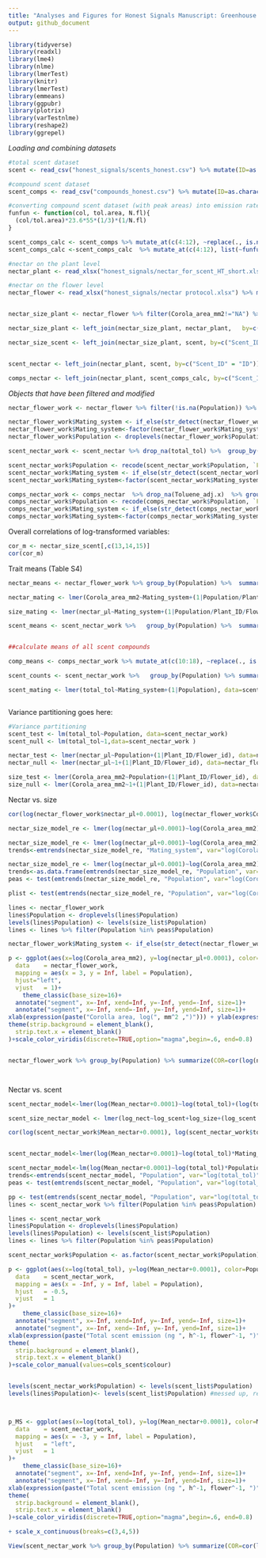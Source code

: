 ```yaml
---
title: "Analyses and Figures for Honest Signals Manuscript: Greenhouse data"
output: github_document
---
```


```r
library(tidyverse)
library(readxl)
library(lme4)
library(nlme)
library(lmerTest)
library(knitr)
library(lmerTest)
library(emmeans)
library(ggpubr)
library(plotrix)
library(varTestnlme)
library(reshape2)
library(ggrepel)
```


*Loading and combining datasets*

```r
#total scent dataset
scent <- read_csv("honest_signals/scents_honest.csv") %>% mutate(ID=as.character(ID)) 

#compound scent dataset
scent_comps <- read_csv("compounds_honest.csv") %>% mutate(ID=as.character(ID))

#converting compound scent dataset (with peak areas) into emission rates
funfun <- function(col, tol.area, N.fl){
  (col/tol.area)*23.6*55*(1/3)*(1/N.fl)
}

scent_comps_calc <- scent_comps %>% mutate_at(c(4:12), ~replace(., is.na(.), 0)) %>% left_join(., scent, by="ID")
scent_comps_calc <-scent_comps_calc  %>% mutate_at(c(4:12), list(~funfun(., Toluene_adj.y,NFlowers.x)))

#nectar on the plant level
nectar_plant <- read_xlsx("honest_signals/nectar_for_scent_HT_short.xlsx") %>% mutate(Plant_id=as.factor(as.character(Plant_id)))

#nectar on the flower level
nectar_flower <- read_xlsx("honest_signals/nectar protocol.xlsx") %>% mutate(Population=as.factor(Population), Plant_ID=as.factor(as.character(Plant_ID)), Flower_id=as.factor(as.character(Flower_id)), plant_id=as.factor(as.character(plant_id)))


nectar_size_plant <- nectar_flower %>% filter(Corola_area_mm2!="NA") %>%   group_by(Population, plant_id) %>% summarize(size=mean(Corola_area_mm2), nect=mean(nectar_μl))

nectar_size_plant <- left_join(nectar_size_plant, nectar_plant,   by=c("Population", "plant_id"="Plant_id")) %>% group_by(Population) %>%  filter(length(unique(plant_id))>=8) %>% select(-Mean_nectar, -Notes, -`...7`)

nectar_size_scent <- left_join(nectar_size_plant, scent, by=c("Scent_ID"="ID")) %>%  filter(Scent_ID!="NA") %>% drop_na() %>% mutate(log_size = log(size), log_nect=log(nect+0.0001), log_scent=log(total_tol))


scent_nectar <- left_join(nectar_plant, scent, by=c("Scent_ID" = "ID"))

comps_nectar <- left_join(nectar_plant, scent_comps_calc, by=c("Scent_ID" = "ID"))

```

*Objects that have been filtered and modified*
```r

nectar_flower_work <- nectar_flower %>% filter(!is.na(Population)) %>%  filter(!is.na(nectar_μl)) %>% filter(!is.na(Corola_area_mm2)) %>% filter(Corola_area_mm2>0) %>% filter(Population %in% nectar_flower_pop$Population)

nectar_flower_work$Mating_system <- if_else(str_detect(nectar_flower_work$Population,"^G|^I"), "SI", "SC")
nectar_flower_work$Mating_system<-factor(nectar_flower_work$Mating_system, levels=c("SI", "SC"))
nectar_flower_work$Population <- droplevels(nectar_flower_work$Population)

scent_nectar_work <- scent_nectar %>% drop_na(total_tol) %>%  group_by(Population) %>% filter(length(unique(Plant_id))>=8)

scent_nectar_work$Population <- recode(scent_nectar_work$Population, `Fr3/IT11`="Fr3", `Fr4/IT12`="Fr4")
scent_nectar_work$Mating_system <- if_else(str_detect(scent_nectar_work$Population,"^G|^I"), "SI", "SC")
scent_nectar_work$Mating_system<-factor(scent_nectar_work$Mating_system, levels=c("SI", "SC"))

comps_nectar_work <- comps_nectar  %>% drop_na(Toluene_adj.x)  %>% group_by(Population) %>% filter(length(unique(Plant_id))>=8)
comps_nectar_work$Population <- recode(comps_nectar_work$Population, `Fr3/IT11`="Fr3", `Fr4/IT12`="Fr4")
comps_nectar_work$Mating_system <- if_else(str_detect(comps_nectar_work$Population,"^G|^I"), "SI", "SC")
comps_nectar_work$Mating_system<-factor(comps_nectar_work$Mating_system, levels=c("SI", "SC"))
```


Overall correlations of log-transformed variables:
```r
cor_m <- nectar_size_scent[,c(13,14,15)]
cor(cor_m)
```

Trait means (Table S4)
```r

nectar_means <- nectar_flower_work %>% group_by(Population) %>%  summarize_at(c("nectar_μl", "Corola_area_mm2"), list(mean, std.error))

nectar_mating <- lmer(Corola_area_mm2~Mating_system+(1|Population/Plant_ID/Flower_id), data=nectar_flower_work)

size_mating <- lmer(nectar_μl~Mating_system+(1|Population/Plant_ID/Flower_id), data=nectar_flower_work)

scent_means <- scent_nectar_work %>%   group_by(Population) %>%  summarize_at(c("total_tol", "Mean_nectar"), list(mean, std.error))


##calculate means of all scent compounds

comp_means <- comps_nectar_work %>% mutate_at(c(10:18), ~replace(., is.na(.), 0))%>% group_by(Population) %>% summarize_at(c(9:17), list(mean, std.error))

scent_counts <- scent_nectar_work %>%   group_by(Population) %>% summarize(N = length(Scent_ID))

scent_mating <- lmer(total_tol~Mating_system+(1|Population), data=scent_nectar_work)



```





Variance partitioning goes here:
```r
#Variance partitioning
scent_test <- lm(total_tol~Population, data=scent_nectar_work)
scent_null <- lm(total_tol~1,data=scent_nectar_work )

nectar_test <- lmer(nectar_μl~Population+(1|Plant_ID/Flower_id), data=nectar_flower_work)
nectar_null <- lmer(nectar_μl~1+(1|Plant_ID/Flower_id), data=nectar_flower_work)

size_test <- lmer(Corola_area_mm2~Population+(1|Plant_ID/Flower_id), data=nectar_flower_work)
size_null <- lmer(Corola_area_mm2~1+(1|Plant_ID/Flower_id), data=nectar_flower_work)
```

Nectar vs. size
```r

cor(log(nectar_flower_work$nectar_μl+0.0001), log(nectar_flower_work$Corola_area_mm2))

nectar_size_model_re <- lmer(log(nectar_μl+0.0001)~log(Corola_area_mm2)+(log(Corola_area_mm2)|Population/Plant_ID), data=nectar_flower_work)

nectar_size_model_re <- lmer(log(nectar_μl+0.0001)~log(Corola_area_mm2)*Mating_system+(log(Corola_area_mm2)|Population/Plant_ID), data=nectar_flower_work)
trends<-emtrends(nectar_size_model_re, "Mating_system", var="log(Corola_area_mm2)")

nectar_size_model_re <- lmer(log(nectar_μl+0.0001)~log(Corola_area_mm2)*Population+(1|Population/Plant_ID), data=nectar_flower_work)
trends<-as.data.frame(emtrends(nectar_size_model_re, "Population", var="log(Corola_area_mm2)"))
peas <- test(emtrends(nectar_size_model_re, "Population", var="log(Corola_area_mm2)")) %>% filter(p.value < 0.059)

plist <- test(emtrends(nectar_size_model_re, "Population", var="log(Corola_area_mm2)")) %>% mutate(Sig = if_else(p.value < 0.059, "A", "No"))

lines <- nectar_flower_work
lines$Population <- droplevels(lines$Population)
levels(lines$Population) <- levels(size_list$Population)
lines <- lines %>% filter(Population %in% peas$Population) 

nectar_flower_work$Mating_system <- if_else(str_detect(nectar_flower_work$Population,"^G|^I"), "SI", "SC")

p <- ggplot(aes(x=log(Corola_area_mm2), y=log(nectar_μl+0.0001), color=Mating_system, group=Population), data=nectar_flower_work)+geom_point(aes(x=log(Corola_area_mm2), y=log(nectar_μl+0.0001), color=Mating_system, group=Population), data=nectar_flower_work)+ facet_wrap(~Population, dir="v")+geom_text(
  data    = nectar_flower_work,
  mapping = aes(x = 3, y = Inf, label = Population),
  hjust="left",
  vjust   = 1)+
    theme_classic(base_size=16)+
  annotate("segment", x=-Inf, xend=Inf, y=-Inf, yend=-Inf, size=1)+
  annotate("segment", x=-Inf, xend=-Inf, y=-Inf, yend=Inf, size=1)+
xlab(expression(paste("Corolla area, log(", mm^2 ,")"))) + ylab(expression(paste("Nectar volume, log(", mu,"l)")))+ scale_x_continuous(breaks=c(3,4,5))+theme(legend.position = "none") +geom_smooth(data=lines, method="lm",color="black", se=F)+ 
theme(strip.background = element_blank(),
  strip.text.x = element_blank()
)+scale_color_viridis(discrete=TRUE,option="magma",begin=.6, end=0.8)


nectar_flower_work %>% group_by(Population) %>% summarize(COR=cor(log(nectar_μl+0.0001),log(Corola_area_mm2)))




```



Nectar vs. scent
```r
scent_nectar_model<-lmer(log(Mean_nectar+0.0001)~log(total_tol)+(log(total_tol)|Population), data=scent_nectar_work)

scent_size_nectar_model <- lmer(log_nect~log_scent+log_size+(log_scent|Population), data=nectar_size_scent)

cor(log(scent_nectar_work$Mean_nectar+0.0001), log(scent_nectar_work$total_tol))


scent_nectar_model<-lmer(log(Mean_nectar+0.0001)~log(total_tol)*Mating_system+(log(total_tol)|Population), data=scent_nectar_work)

scent_nectar_model<-lm(log(Mean_nectar+0.0001)~log(total_tol)*Population, data=scent_nectar_work)
trends<-emtrends(scent_nectar_model, "Population", var="log(total_tol)")
peas <- test(emtrends(scent_nectar_model, "Population", var="log(total_tol)")) %>% filter(p.value < 0.059)

pp <- test(emtrends(scent_nectar_model, "Population", var="log(total_tol)")) %>% mutate(Sig=if_else(p.value < 0.059, "A", "No"))
lines <- scent_nectar_work %>% filter(Population %in% peas$Population)

lines <- scent_nectar_work
lines$Population <- droplevels(lines$Population)
levels(lines$Population) <- levels(scent_list$Population)
lines <- lines %>% filter(Population %in% peas$Population) 

scent_nectar_work$Population <- as.factor(scent_nectar_work$Population)

p <- ggplot(aes(x=log(total_tol), y=log(Mean_nectar+0.0001), color=Population, shape=Mating_system, group=Population), data=scent_nectar_work)+geom_point()+ facet_wrap(~Population)+geom_text(
  data    = scent_nectar_work,
  mapping = aes(x = -Inf, y = Inf, label = Population),
  hjust   = -0.5,
  vjust   = 1
)+
    theme_classic(base_size=16)+
  annotate("segment", x=-Inf, xend=Inf, y=-Inf, yend=-Inf, size=1)+
  annotate("segment", x=-Inf, xend=-Inf, y=-Inf, yend=Inf, size=1)+
xlab(expression(paste("Total scent emission (ng ", h^-1, flower^-1, ")")))  + ylab(expression(paste("Nectar volume, log(", mu,"l)")))+ scale_x_continuous(breaks=c(3,4,5))+theme(legend.position = "none") +geom_smooth(data=lines, method="lm",color="black", se=F)+ 
theme(
  strip.background = element_blank(),
  strip.text.x = element_blank()
)+scale_color_manual(values=cols_scent$colour)


levels(scent_nectar_work$Population) <- levels(scent_list$Population) 
levels(lines$Population)<- levels(scent_list$Population) #messed up, remake lines object



p_MS <- ggplot(aes(x=log(total_tol), y=log(Mean_nectar+0.0001), color=Mating_system, group=Population), data=scent_nectar_work)+geom_point()+ facet_wrap(~Population, dir="v")+geom_text(
  data    = scent_nectar_work,
  mapping = aes(x = -3, y = Inf, label = Population),
  hjust   = "left",
  vjust   = 1
)+
    theme_classic(base_size=16)+
  annotate("segment", x=-Inf, xend=Inf, y=-Inf, yend=-Inf, size=1)+
  annotate("segment", x=-Inf, xend=-Inf, y=-Inf, yend=Inf, size=1)+
xlab(expression(paste("Total scent emission (ng ", h^-1, flower^-1, ")")))  + ylab(expression(paste("Nectar volume, log(", mu,"l)")))+theme(legend.position = "none") +geom_smooth(data=lines, method="lm",color="black", se=F)+ 
theme(
  strip.background = element_blank(),
  strip.text.x = element_blank()
)+scale_color_viridis(discrete=TRUE,option="magma",begin=.6, end=0.8)

+ scale_x_continuous(breaks=c(3,4,5))

View(scent_nectar_work %>% group_by(Population) %>% summarize(COR=cor(log(Mean_nectar+0.0001),log(total_tol))))


```
